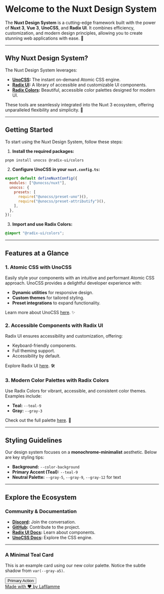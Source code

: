 
<Meta title="Nuxt Design System 🎨"/>

# Welcome to the Nuxt Design System

The **Nuxt Design System** is a cutting-edge framework built with the power of **Nuxt 3**, **Vue 3**, **UnoCSS**, and **Radix UI**. It combines efficiency, customization, and modern design principles, allowing you to create stunning web applications with ease. 🚀

---

## Why Nuxt Design System?

The Nuxt Design System leverages:

- **[UnoCSS](https://github.com/unocss/unocss):** The instant on-demand Atomic CSS engine.
- **[Radix UI](https://www.radix-ui.com):** A library of accessible and customizable UI components.
- **[Radix Colors](https://www.radix-ui.com/colors):** Beautiful, accessible color palettes designed for modern UI.

These tools are seamlessly integrated into the Nuxt 3 ecosystem, offering unparalleled flexibility and simplicity. 🎨

---

## Getting Started

To start using the Nuxt Design System, follow these steps:

1. **Install the required packages:**

```bash
pnpm install unocss @radix-ui/colors
```

2. **Configure UnoCSS in your `nuxt.config.ts`:**

```js
export default defineNuxtConfig({
  modules: ["@unocss/nuxt"],
  unocss: {
    presets: [
      require("@unocss/preset-uno")(),
      require("@unocss/preset-attributify")(),
    ],
  },
});
```

3. **Import and use Radix Colors:**

```css
@import "@radix-ui/colors";
```

---

## Features at a Glance

### 1. Atomic CSS with UnoCSS
Easily style your components with an intuitive and performant Atomic CSS approach. UnoCSS provides a delightful developer experience with:

- **Dynamic utilities** for responsive design.
- **Custom themes** for tailored styling.
- **Preset integrations** to expand functionality.

Learn more about UnoCSS [here](https://github.com/unocss/unocss). ✨

### 2. Accessible Components with Radix UI
Radix UI ensures accessibility and customization, offering:

- Keyboard-friendly components.
- Full theming support.
- Accessibility by default.

Explore Radix UI [here](https://www.radix-ui.com). 🛠️

### 3. Modern Color Palettes with Radix Colors
Use Radix Colors for vibrant, accessible, and consistent color themes. Examples include:

- **Teal:** `--teal-9`
- **Gray:** `--gray-3`

Check out the full palette [here](https://www.radix-ui.com/colors). 🌈

---

## Styling Guidelines

Our design system focuses on a **monochrome-minimalist** aesthetic. Below are key styling tips:

- **Background:** `--color-background`
- **Primary Accent (Teal):** `--teal-9`
- **Neutral Palette:** `--gray-5`, `--gray-9`, `--gray-12` for text

---

## Explore the Ecosystem

### Community & Documentation
- **[Discord](https://discord.gg/storybook):** Join the conversation.
- **[GitHub](https://github.com/nuxt):** Contribute to the project.
- **[Radix UI Docs](https://www.radix-ui.com/docs):** Learn about components.
- **[UnoCSS Docs](https://unocss.dev):** Explore the CSS engine.

---

<div class="card">
    <h3>A Minimal Teal Card</h3>
    <p>
        This is an example card using our new color palette. Notice the subtle shadow from <code>var(--gray-a5)</code>.
    </p>
    <button class="button">Primary Action</button>
</div>

<div class="divider"></div>

<div style={{textAlign: "center", marginTop: "48px", fontSize: "14px", whiteSpace: "nowrap",}}>
    <a href="https://github.com/Lafllamme" target="_blank">
        Made with ❤️ by <span>Lafllamme</span>
    </a>
</div>


<style>
    {`
/* ------------------------------------------------------------------------------------------
   TEAL PALETTE
------------------------------------------------------------------------------------------ */
:root,
.light,
.light-theme {
  --teal-1: #f3f8f7;
  --teal-2: #ecf5f3;
  --teal-3: #d7f2eb;
  --teal-4: #c2ece1;
  --teal-5: #ace4d6;
  --teal-6: #94d8c8;
  --teal-7: #76c7b5;
  --teal-8: #42b39d;
  --teal-9: #4cbba5;
  --teal-10: #3eaf9a;
  --teal-11: #00705f;
  --teal-12: #18433a;
  --teal-a1: #adf1ff1d;
  --teal-a2: #0cbdca11;
  --teal-a3: #04cbad26;
  --teal-a4: #02c19c3b;
  --teal-a5: #01b79251;
  --teal-a6: #02aa876a;
  --teal-a7: #009c7c88;
  --teal-a8: #029b7ebd;
  --teal-a9: #02a183b3;
  --teal-a10: #01977cc1;
  --teal-a11: #00705f;
  --teal-a12: #003127e7;

                      --teal-contrast: #fff;
                      --teal-surface: #e9f4f3cc;
                      --teal-indicator: var(--teal-9);
                      --teal-track: var(--teal-9);
                    }

                    /* Advanced color-gamut / display-p3 support */
                    @supports (color: color(display-p3 1 1 1)) {
                      @media (color-gamut: p3) {
                        :root,
                        .light,
                        .light-theme {
                          --teal-1: oklch(97.5% 0.0052 177.8);
                          --teal-2: oklch(96.3% 0.01 177.8);
                          --teal-3: oklch(93.9% 0.0298 177.8);
                          --teal-4: oklch(91.1% 0.0469 177.8);
                          --teal-5: oklch(87.6% 0.0607 177.8);
                          --teal-6: oklch(83.2% 0.0717 177.8);
                          --teal-7: oklch(77.2% 0.0846 177.8);
                          --teal-8: oklch(69.6% 0.1063 177.8);
                          --teal-9: oklch(72.2% 0.1063 177.8);
                          --teal-10: oklch(68.6% 0.1063 177.8);
                          --teal-11: oklch(48.6% 0.0947 177.8);
                          --teal-12: oklch(35% 0.0504 177.8);

                          --teal-a1: color(display-p3 0.7412 0.9451 1 / 0.112);
                          --teal-a2: color(display-p3 0.0078 0.6784 0.7412 / 0.052);
                          --teal-a3: color(display-p3 0.0039 0.7255 0.6196 / 0.124);
                          --teal-a4: color(display-p3 0.0039 0.698 0.5451 / 0.196);
                          --teal-a5: color(display-p3 0.0039 0.6353 0.498 / 0.267);
                          --teal-a6: color(display-p3 0.0039 0.5843 0.451 / 0.351);
                          --teal-a7: color(display-p3 0.0039 0.5294 0.4157 / 0.455);
                          --teal-a8: color(display-p3 0 0.5137 0.3961 / 0.606);
                          --teal-a9: color(display-p3 0 0.5412 0.4196 / 0.574);
                          --teal-a10: color(display-p3 0 0.498 0.3882 / 0.618);
                          --teal-a11: color(display-p3 0 0.3059 0.2431 / 0.813);
                          --teal-a12: color(display-p3 0 0.1373 0.1059 / 0.857);

                          --teal-contrast: #fff;
                          --teal-surface: color(display-p3 0.9216 0.9569 0.9529 / 0.8);
                          --teal-indicator: oklch(72.2% 0.1063 177.8);
                          --teal-track: oklch(72.2% 0.1063 177.8);
                        }
                      }
                    }

                    /* ------------------------------------------------------------------------------------------
                       GRAY SCALE
                    ------------------------------------------------------------------------------------------ */
                    :root,
                    .light,
                    .light-theme {
                      --gray-1: #f6f6f6;
                      --gray-2: #f2f2f2;
                      --gray-3: #e9e9e9;
                      --gray-4: #e0e0e0;
                      --gray-5: #d9d9d9;
                      --gray-6: #d1d1d1;
                      --gray-7: #c6c6c6;
                      --gray-8: #b2b2b2;
                      --gray-9: #858585;
                      --gray-10: #7b7b7b;
                      --gray-11: #5d5d5d;
                      --gray-12: #202020;

                      --gray-a1: #228cf607;
                      --gray-a2: #15579a0b;
                      --gray-a3: #0a2d5114;
                      --gray-a4: #061e351d;
                      --gray-a5: #05172924;
                      --gray-a6: #02121f2c;
                      --gray-a7: #020d1837;
                      --gray-a8: #01080f4b;
                      --gray-a9: #02050879;
                      --gray-a10: #00040683;
                      --gray-a11: #000203a1;
                      --gray-a12: #000101df;

                      --gray-contrast: #fff;
                      --gray-surface: #ffffffcc;
                      --gray-indicator: var(--gray-9);
                      --gray-track: var(--gray-9);
                    }

                    @supports (color: color(display-p3 1 1 1)) {
                      @media (color-gamut: p3) {
                        :root,
                        .light,
                        .light-theme {
                          --gray-1: oklch(97.3% 0 none);
                          --gray-2: oklch(96.2% 0 none);
                          --gray-3: oklch(93.3% 0 none);
                          --gray-4: oklch(90.8% 0 none);
                          --gray-5: oklch(88.5% 0 none);
                          --gray-6: oklch(85.9% 0 none);
                          --gray-7: oklch(82.5% 0 none);
                          --gray-8: oklch(76.5% 0 none);
                          --gray-9: oklch(61.6% 0 none);
                          --gray-10: oklch(58.1% 0 none);
                          --gray-11: oklch(47.7% 0 none);
                          --gray-12: oklch(24.3% 0 none);

                          --gray-a1: color(display-p3 0.0078 0.3922 0.9686 / 0.02);
                          --gray-a2: color(display-p3 0.0078 0.2157 0.5294 / 0.036);
                          --gray-a3: color(display-p3 0.0039 0.1059 0.2588 / 0.072);
                          --gray-a4: color(display-p3 0.0078 0.0706 0.1686 / 0.108);
                          --gray-a5: color(display-p3 0.0039 0.0549 0.1294 / 0.136);
                          --gray-a6: color(display-p3 0.0078 0.0431 0.102 / 0.168);
                          --gray-a7: color(display-p3 0.0039 0.0353 0.0784 / 0.212);
                          --gray-a8: color(display-p3 0.0039 0.0196 0.051 / 0.291);
                          --gray-a9: color(display-p3 0.0039 0.0118 0.0275 / 0.471);
                          --gray-a10: color(display-p3 0 0.0078 0.0157 / 0.51);
                          --gray-a11: color(display-p3 0 0.0078 0.0118 / 0.63);
                          --gray-a12: color(display-p3 0 0 0.0039 / 0.873);

                          --gray-contrast: #fff;
                          --gray-surface: color(display-p3 1 1 1 / 0.8);
                          --gray-indicator: oklch(61.6% 0 none);
                          --gray-track: oklch(61.6% 0 none);
                        }
                      }
                    }

                    /* ------------------------------------------------------------------------------------------
                       BACKGROUND
                    ------------------------------------------------------------------------------------------ */
                    :root,
                    .light,
                    .light-theme,
                    .radix-themes {
                      --color-background: #fcf9f6;
                    }

                    /* ------------------------------------------------------------------------------------------
                       BASE STYLING (MINIMAL + MONOCHROME + TEAL ACCENT)
                    ------------------------------------------------------------------------------------------ */
                    body {
                      font-family: sans-serif !important;
                      background-color: var(--color-background) !important;
                      color: var(--gray-12) !important;
                      margin: 0 !important;
                      padding: 0 !important;
                    }

                    /* Headings with a teal accent */
                    h1, h2, h3, h4, h5, h6 {
                      color: var(--teal-11) !important;
                      margin-top: 1.5rem !important;
                      margin-bottom: 0.5rem !important;
                      font-weight: 600 !important;
                    }

                    /* Standard paragraphs */
                    p {
                      margin: 0.5rem 0 !important;
                      line-height: 1.5 !important;
                      color: var(--gray-12) !important;
                    }

                    /* Spans and links outside of pre elements */
                    span:not(pre span),
                    a {
                      color: var(--teal-8) !important;
                      text-decoration: none !important;
                      transition: color 0.3s ease !important;
                    }

                    span:not(pre span):hover,
                    a:hover {
                      color: var(--teal-12) !important;
                    }

                    /* Spans inside pre elements: darker teal, hover -> orange */
                    pre span {
                      color: var(--teal-12) !important;
                    }

                    pre span:hover {
                      color: orange !important; /* Or use a custom variable like var(--orange-9) */
                    }


                    /* Buttons using teal accent */
                    .button {
                      padding: 0.6rem 1.2rem !important;
                      background-color: var(--teal-9) !important;
                      color: var(--teal-contrast) !important;
                      border-radius: 4px !important;
                      border: none !important;
                      cursor: pointer !important;
                      font-size: 0.95rem !important;
                      transition: background-color 0.3s ease !important;
                    }
                    .button:hover {
                      background-color: var(--teal-10) !important;
                    }

                    /* A simple divider */
                    .divider {
                      margin: 2rem 0 !important;
                      border-top: 1px solid var(--gray-4) !important;
                    }

                    /* A card component showcasing subtle shadow from the Gray palette */
                    .card {
                      background-color: var(--gray-1) !important;
                      border: 1px solid var(--gray-4) !important;
                      border-radius: 6px !important;
                      max-width: 600px !important;
                      margin: 2rem auto !important;
                      padding: 1.5rem !important;
                      box-shadow: 0 4px 8px var(--gray-a5) !important;
                    }

                    /* Code blocks & inline code with a slight gray background + teal text */
                    code,
                    pre {
                      font-family: monospace !important;
                      background-color: var(--gray-2) !important;
                      border: 1px solid var(--gray-4) !important;
                      color: var(--teal-11) !important;
                      border-radius: 4px !important;
                      padding: 0.25rem 0.5rem !important;
                    }
                    pre {
                      display: block !important;
                      padding: 1rem !important;
                      overflow: auto !important;
                    }
`}
</style>
